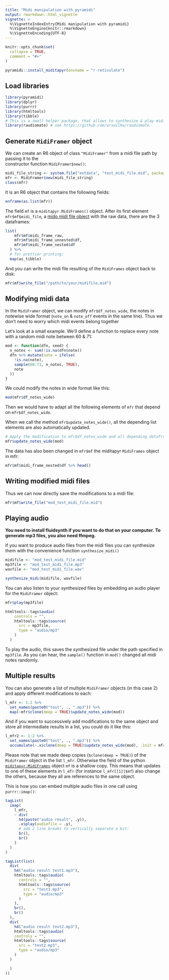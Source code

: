 ```yaml
---
title: "Midi manipulation with pyramidi"
output: rmarkdown::html_vignette
vignette: >
  %\VignetteIndexEntry{Midi manipulation with pyramidi}
  %\VignetteEngine{knitr::rmarkdown}
  %\VignetteEncoding{UTF-8}
---
```


```r
knitr::opts_chunk$set(
  collapse = TRUE,
  comment = "#>"
)
```

```r
pyramidi::install_miditapyr(envname = "r-reticulate")
```

## Load libraries

```r
library(pyramidi)
library(dplyr)
library(purrr)
library(htmltools)
library(tibble)
# This is a small helper package, that allows to synthesize & play midi files:
library(raudiomate) # see https://github.com/urswilke/raudiomate
```

## Generate `MidiFramer` object

We can create an R6 object of class `"MidiFramer"` from a midi file path by passing it to the  
constructor function `MidiFramer$new()`: 

```r
midi_file_string <- system.file("extdata", "test_midi_file.mid", package = "pyramidi")
mfr <- MidiFramer$new(midi_file_string)
class(mfr)
```

It is an R6 object that contains the following fields:

```r
enframe(as.list(mfr))
```

The field `mf` is a `miditapyr.MidiFrames()` object. After its first element `mfr$mf$midi_file`, a [mido midi file object](https://mido.readthedocs.io/en/latest/midi_files.html) with the raw data, there are the 3 dataframes:

```r
list(
    mfr$mf$midi_frame_raw,
    mfr$mf$midi_frame_unnested$df,
    mfr$mf$midi_frame_nested$df
  ) %>% 
  # for prettier printing:
  map(as_tibble)
```

And you can write the midi file resulting of the `MidiFrames` object back to disk:

```r
mfr$mf$write_file("/path/to/your/midifile.mid")
```


## Modifying midi data

In the `MidiFramer` object, we can modify `mfr$df_notes_wide`, the notes in notewise wide format
(`note_on` & `note_off` events in the same line). Thus we don't need to worry which 
midi events belong together

Let's look at a small example. We'll define a function to replace every 
note with a random midi note between 60 & 71:

```r
mod <- function(dfn, seed) {
  n_notes <- sum(!is.na(dfn$note))
  dfn %>% mutate(note = ifelse(
    !is.na(note),
    sample(60:71, n_notes, TRUE),
    note
  ))
}
```

We could modify the notes in wide format like this:

```r
mod(mfr$df_notes_wide)
```

Then we would have to adapt all the following elements of `mfr` that depend on `mfr$df_notes_wide`.

When we call the method `mfr$update_notes_wide()`, all the depending list elements are also automatically updated.

```r
# Apply the modification to mfr$df_notes_wide and all depending dataframes:
mfr$update_notes_wide(mod)
```

The data has also been changed in `mfr$mf` the miditapyr `MidiFrames` object in mfr:

```r
mfr$mf$midi_frame_nested$df %>% head()
```


## Writing modified midi files

Thus we can now directly save the modifications to a midi file:

```r
mfr$mf$write_file("mod_test_midi_file.mid")
```


## Playing audio

**You need to install fluidsynth if you want to do that on your computer.**
**To generate mp3 files, you also need ffmpeg.**

If you want to produce audio files from the midi files you can synthesize them
with the convenience function `synthesize_midi()`

```r
midifile <- "mod_test_midi_file.mid"
mp3file <- "mod_test_midi_file.mp3"
wavfile <- "mod_test_midi_file.wav"
```


```r
synthesize_midi(midifile, wavfile)
```

You can also listen to your synthesized files by embedding an audio player for the 
`MidiFramer` object:

```r
mfr$play(mp3file)
```

```r
htmltools::tags$audio(
    controls = "",
    htmltools::tags$source(
      src = mp3file,
      type = "audio/mp3"
    )
  )
```


To play the audio, this saves the synthesized file under the path specified in `mp3file`. 
As you can hear, the `sample()` function in `mod()` changed all midi notes randomly.

## Multiple results

You can also generate a list of multiple `MidiFramer` objects (in this case 2) and apply different modifications to each:


```r
l_mfr <- 1:2 %>%
  set_names(paste0("test", ., ".mp3")) %>% 
  map(~mfr$clone(deep = TRUE)$update_notes_wide(mod))
```

And if you want to successively add modifications to the same object and store all intermediate results in a list, you could do it like this:

```r
l_mfr2 <- 1:2 %>%
  set_names(paste0("test", ., ".mp3")) %>% 
  accumulate(~.x$clone(deep = TRUE)$update_notes_wide(mod), .init = mfr)
```

Please note that we made deep copies (`$clone(deep = TRUE)`) of the `MidiFramer` object in the list `l_mfr`.
Otherwise the field of the python [`miditapyr.MidiFrames`](https://miditapyr.readthedocs.io/en/latest/miditapyr.html#miditapyr.midi_frame.MidiFrames) object `mf` is a shallow copy. 
This means that updates to one of these elements in `l_mfr` (for instance `l_mfr[[1]]$mf`) also change the others, because they all are references to the same object.


This is how you can embed multiple audio files in one call using `purrr::imap()`:

```r
tagList(
  imap(
    l_mfr, 
    ~ div(
      h4(paste("audio result", .y)),
      .x$play(audiofile = .y),
      # add 2 line breaks to vertically separate a bit:
      br(), 
      br()
    )
  )
)
```

```r
tagList(list(
  div(
    h4("audio result test1.mp3"),
    htmltools::tags$audio(
      controls = "",
      htmltools::tags$source(
        src = "test1.mp3",
        type = "audio/mp3"
      )
    ),
    br(),
    br()
  ),
  div(
    h4("audio result test2.mp3"),
    htmltools::tags$audio(
    controls = "",
    htmltools::tags$source(
      src = "test2.mp3",
      type = "audio/mp3"
    )
  )

  )
))
```


